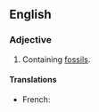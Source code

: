 ==English==

===Adjective===
{{en-adj}}

# Containing [[fossil]]s.

====Translations====
*French: {{t|fr|fossilifère|mf}}